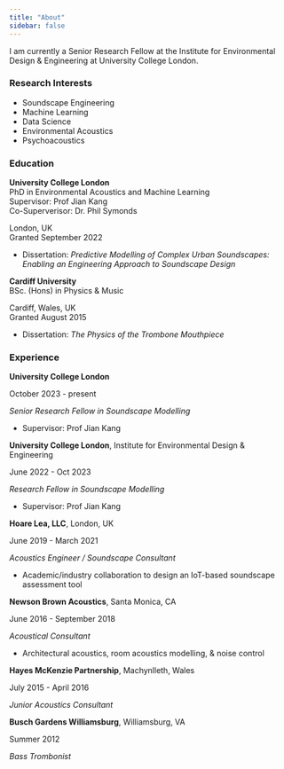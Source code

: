 ```yaml
---
title: "About"
sidebar: false
---
```


I am currently a Senior Research Fellow at the Institute for Environmental Design & Engineering at University College London. 

### Research Interests

- Soundscape Engineering
- Machine Learning
- Data Science
- Environmental Acoustics
- Psychoacoustics

### Education

::: {.d-flex .justify-content-between}
::: {}
**University College London**   
PhD in Environmental Acoustics and Machine Learning     
Supervisor: Prof Jian Kang      
Co-Superverisor: Dr. Phil Symonds   
:::
::: {.text-end}
London, UK  
Granted September 2022  
:::
:::
- Dissertation: *Predictive Modelling of Complex Urban Soundscapes: Enabling an Engineering Approach to Soundscape Design*

::: {.d-flex .justify-content-between}
::: {}
**Cardiff University**  
BSc. (Hons) in Physics & Music  
:::
::: {.text-end}
Cardiff, Wales, UK      
Granted August 2015
:::
:::
- Dissertation: *The Physics of the Trombone Mouthpiece*

### Experience

::: {.d-flex .justify-content-between}
::: {}
**University College London**
:::
::: {.text-end}
October 2023 - present
:::
:::
*Senior Research Fellow in Soundscape Modelling*

- Supervisor: Prof Jian Kang

::: {.d-flex .justify-content-between}
::: {}
**University College London**, Institute for Environmental Design & Engineering
:::
::: {.text-end}
June 2022 - Oct 2023
:::
:::
*Research Fellow in Soundscape Modelling*

- Supervisor: Prof Jian Kang

::: {.d-flex .justify-content-between}
::: {}
**Hoare Lea, LLC**, London, UK
:::
::: {.text-end}
June 2019 - March 2021
:::
:::
*Acoustics Engineer / Soundscape Consultant*

- Academic/industry collaboration to design an IoT-based soundscape assessment tool

::: {.d-flex .justify-content-between}
::: {}
**Newson Brown Acoustics**, Santa Monica, CA  
:::
::: {.text-end}
June 2016 - September 2018
:::
:::
*Acoustical Consultant*

- Architectural acoustics, room acoustics modelling, & noise control

::: {.d-flex .justify-content-between}
::: {}
**Hayes McKenzie Partnership**, Machynlleth, Wales
:::
::: {.text-end}
July 2015 - April 2016
:::
:::
*Junior Acoustics Consultant*

::: {.d-flex .justify-content-between}
::: {}
**Busch Gardens Williamsburg**, Williamsburg, VA
:::
::: {.text-end}
Summer 2012
:::
:::
*Bass Trombonist*

<!-- ### Teaching

#### Facebook
::: {.d-flex .justify-content-between}
::: {}
Internal datacamp class on designing and analyzing experiments 
:::
::: {.text-end}
2017-2019
:::
:::

#### NYU Undergraduate
::: {.d-flex .justify-content-between}
::: {}
TA for Power and Politics in America (under Jonathan Nagler)
:::
::: {.text-end}
Fall 2014
:::
:::

::: {.d-flex .justify-content-between}
::: {}
TA for Games, Strategy and Politics (under Steven Brams)
:::
::: {.text-end}
Fall 2013
:::
:::

#### NYU Graduate

::: {.d-flex .justify-content-between}
::: {}
TA for Quantitative Methods II (under Nathaniel Beck)
:::
::: {.text-end}
Spring 2015
:::
:::

::: {.d-flex .justify-content-between}
::: {}
TA for Quantitative Methods II (under Cyrus Samii)
:::
::: {.text-end}
Spring 2014
:::
:::

::: {.d-flex .justify-content-between}
::: {}
High Performance Computing Talk for NYU Datalab
:::
::: {.text-end}
February 2014
:::
:::

::: {.d-flex .justify-content-between}
::: {}
Introduction to R for NYU Datalab
:::
::: {.text-end}
January 2013
:::
::: -->
